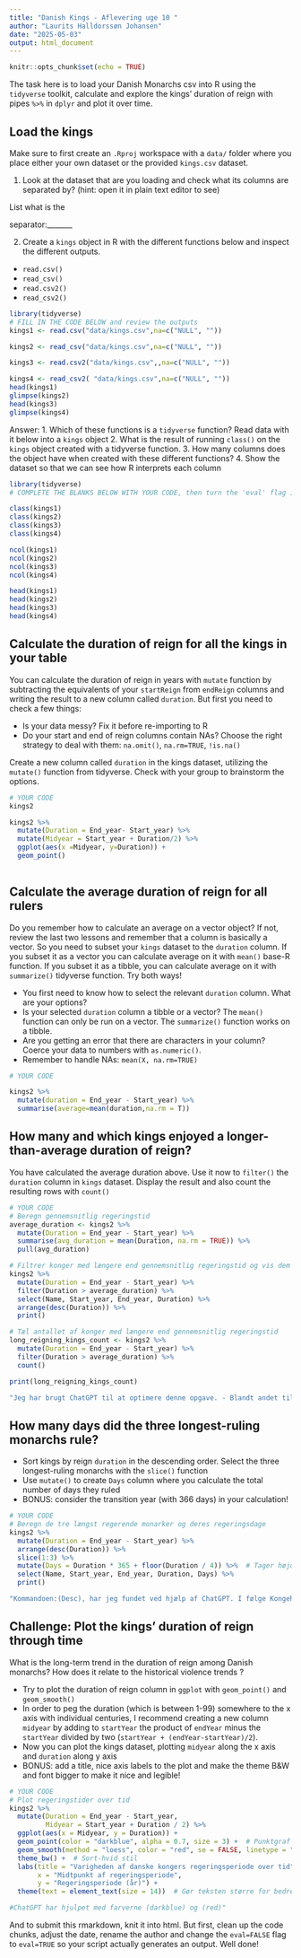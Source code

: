 ```yaml
---
title: "Danish Kings - Aflevering uge 10 "
author: "Laurits Halldorssøn Johansen"
date: "2025-05-03"
output: html_document
---
```


```r
knitr::opts_chunk$set(echo = TRUE)
```


The task here is to load your Danish Monarchs csv into R using the `tidyverse` toolkit, calculate and explore the kings' duration of reign with pipes `%>%` in `dplyr` and plot it over time.

## Load the kings

Make sure to first create an  `.Rproj` workspace with a `data/` folder where you place either your own dataset or the provided `kings.csv` dataset. 

1. Look at the dataset that are you loading and check what its columns are separated by? (hint: open it in plain text editor to see)

List what is the

separator:_______  

2. Create a `kings` object in R with the different functions below and inspect the different outputs.
-  `read.csv()`
-  `read_csv()`
-  `read.csv2()` 
-  `read_csv2()`
```r
library(tidyverse)
# FILL IN THE CODE BELOW and review the outputs
kings1 <- read.csv("data/kings.csv",na=c("NULL", ""))

kings2 <- read_csv("data/kings.csv",na=c("NULL", ""))

kings3 <- read.csv2("data/kings.csv",,na=c("NULL", ""))

kings4 <- read_csv2( "data/kings.csv",na=c("NULL", ""))
head(kings1)
glimpse(kings2)
head(kings3)
glimpse(kings4)
```
Answer: 
1. Which of these functions is a `tidyverse` function? Read data with it below into a `kings` object
2. What is the result of running `class()` on the `kings` object created with a tidyverse function.
3. How many columns does the object have when created with these different functions?
4. Show the dataset so that we can see how R interprets each column

```r
library(tidyverse)
# COMPLETE THE BLANKS BELOW WITH YOUR CODE, then turn the 'eval' flag in this chunk to TRUE.

class(kings1)
class(kings2)
class(kings3)
class(kings4)

ncol(kings1)
ncol(kings2)
ncol(kings3)
ncol(kings4)

head(kings1)
head(kings2)
head(kings3)
head(kings4)


```


## Calculate the duration of reign for all the kings in your table
You can calculate the duration of reign in years with `mutate` function by subtracting the equivalents of your `startReign` from `endReign` columns and writing the result to a new column called `duration`. But first you need to check a few things:

* Is your data messy? Fix it before re-importing to R
* Do your start and end of reign columns contain NAs? Choose the right strategy to deal with them: `na.omit()`, `na.rm=TRUE`, `!is.na()`


Create a new column called  `duration` in the kings dataset, utilizing the `mutate()` function from tidyverse. Check with your group to brainstorm the options.

```r
# YOUR CODE
kings2

kings2 %>% 
  mutate(Duration = End_year- Start_year) %>% 
  mutate(Midyear = Start_year + Duration/2) %>% 
  ggplot(aes(x =Midyear, y=Duration)) +
  geom_point()
  

```

## Calculate the average duration of reign for all rulers
Do you remember how to calculate an average on a vector object? If not, review the last two lessons and remember that a column is basically a vector. So you need to subset your `kings` dataset to the `duration` column. If you subset it as a vector you can calculate average on it with `mean()` base-R function. If you subset it as a tibble, you can calculate average on it with `summarize()` tidyverse function. Try both ways!

* You first need to know how to select the relevant `duration` column. What are your options?
* Is your selected `duration` column a tibble or a vector? The `mean()` function can only be run on a vector. The `summarize()` function works on a tibble.
* Are you getting an error that there are characters in your column? Coerce your data to numbers with `as.numeric()`.
* Remember to handle NAs: `mean(X, na.rm=TRUE)`


```r
# YOUR CODE

kings2 %>% 
  mutate(duration = End_year - Start_year) %>% 
  summarise(average=mean(duration,na.rm = T))
```

## How many and which kings enjoyed a longer-than-average duration of reign?

You have calculated the average duration above. Use it now to `filter()` the `duration` column in  `kings` dataset. Display the result and also  count the resulting rows with `count()`

```r
# YOUR CODE
# Beregn gennemsnitlig regeringstid
average_duration <- kings2 %>%
  mutate(Duration = End_year - Start_year) %>%
  summarise(avg_duration = mean(Duration, na.rm = TRUE)) %>%
  pull(avg_duration)

# Filtrer konger med længere end gennemsnitlig regeringstid og vis dem
kings2 %>%
  mutate(Duration = End_year - Start_year) %>%
  filter(Duration > average_duration) %>%
  select(Name, Start_year, End_year, Duration) %>%
  arrange(desc(Duration)) %>%
  print()

# Tæl antallet af konger med længere end gennemsnitlig regeringstid
long_reigning_kings_count <- kings2 %>%
  mutate(Duration = End_year - Start_year) %>%
  filter(Duration > average_duration) %>%
  count()

print(long_reigning_kings_count)

"Jeg har brugt ChatGPT til at optimere denne opgave. - Blandt andet til (print) og (average_duration)"
```


## How many days did the three longest-ruling monarchs rule? 

* Sort kings by reign `duration` in the descending order. Select the three longest-ruling monarchs with the `slice()` function
* Use `mutate()` to create `Days` column where you calculate the total number of days they ruled
* BONUS: consider the transition year (with 366 days) in your calculation!

```r
# YOUR CODE
# Beregn de tre længst regerende monarker og deres regeringsdage
kings2 %>%
  mutate(Duration = End_year - Start_year) %>%
  arrange(desc(Duration)) %>%
  slice(1:3) %>%
  mutate(Days = Duration * 365 + floor(Duration / 4)) %>%  # Tager højde for skudår (groft anslået)
  select(Name, Start_year, End_year, Duration, Days) %>%
  print()

"Kommandoen:(Desc), har jeg fundet ved hjælp af ChatGPT. I følge Kongehusets hjemmeside blev CHR.IV først kronet i 1596. Og altså ikke 1588. Det ville ændre resultatet, og det kan man se med et andet datasæt."
```


## Challenge: Plot the kings' duration of reign through time

What is the long-term trend in the duration of reign among Danish monarchs? How does it relate to the historical violence trends ? 

* Try to plot the duration of reign column in `ggplot` with `geom_point()` and  `geom_smooth()`
* In order to peg the duration (which is between 1-99) somewhere to the x axis with individual centuries, I recommend creating a new column `midyear` by adding to `startYear` the product of `endYear` minus the `startYear` divided by two (`startYear + (endYear-startYear)/2`).
* Now you can plot the kings dataset, plotting `midyear` along the x axis and `duration` along y axis
* BONUS: add a title, nice axis labels to the plot and make the theme B&W and font bigger to make it nice and legible!

```r
# YOUR CODE
# Plot regeringstider over tid
kings2 %>%
  mutate(Duration = End_year - Start_year,
         Midyear = Start_year + Duration / 2) %>%
  ggplot(aes(x = Midyear, y = Duration)) +
  geom_point(color = "darkblue", alpha = 0.7, size = 3) +  # Punktgraf med farve og transparens
  geom_smooth(method = "loess", color = "red", se = FALSE, linetype = "dashed") +  # Trendlinje
  theme_bw() +  # Sort-hvid stil
  labs(title = "Varigheden af danske kongers regeringsperiode over tid",
       x = "Midtpunkt af regeringsperiode",
       y = "Regeringsperiode (år)") +
  theme(text = element_text(size = 14))  # Gør teksten større for bedre læselighed

#ChatGPT har hjulpet med farverne (darkblue) og (red)"
```


And to submit this rmarkdown, knit it into html. But first, clean up the code chunks, adjust the date, rename the author and change the `eval=FALSE` flag to `eval=TRUE` so your script actually generates an output.
Well done!



